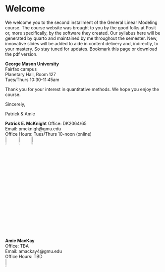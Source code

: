 # Welcome {.unnumbered}

We welcome you to the second installment of the General Linear Modeling course. The course website was brought to you by the good folks at Posit or, more specifically, by the software they created. Our syllabus here will be generated by quarto and maintained by me throughout the semester. New, innovative slides will be added to aide in content delivery and, indirectly, to your mastery. So stay tuned for updates. Bookmark this page or download the pdf version.


::: {.callout-note title="Course Location & Time" icon=false}
**George Mason University**\
Fairfax campus\
Planetary Hall, Room 127\
Tues/Thurs 10:30-11:45am
:::

Thank you for your interest in quantitative methods. We hope you enjoy the course.

Sincerely,

Patrick & Amie

::: {.callout-tip title="Professor" icon=false}
**Patrick E. McKnight** 
Office: DK2064/65\
Email: pmcknigh\@gmu.edu\
Office Hours: Tues/Thurs 10-noon (online)\
[![Patrick's GMU faculty page](GMU_PLogo_4CP.png){width="8%"}](https://psychology.gmu.edu/people/pmcknigh) [![Patrick's personal page](https://d101vc9winf8ln.cloudfront.net/person_images/921/cropped/20130820_123617.jpg?1519905333){width="8%"}](https://www.patrickmcknight.com)[![MRES](MRESlogoV2AM.png){width="8%"}](https://www.mres-gmu.org)
:::

::: {.callout-tip title="Teaching Assistant" icon=false}
**Amie MacKay**\
Office: TBA\
Email: amackay4\@gmu.edu\
Office Hours: TBD\
[![Amie's GMU page](GMU_PLogo_4CP.png){width="8%"}](https://psychology.gmu.edu/people/4878)
:::


